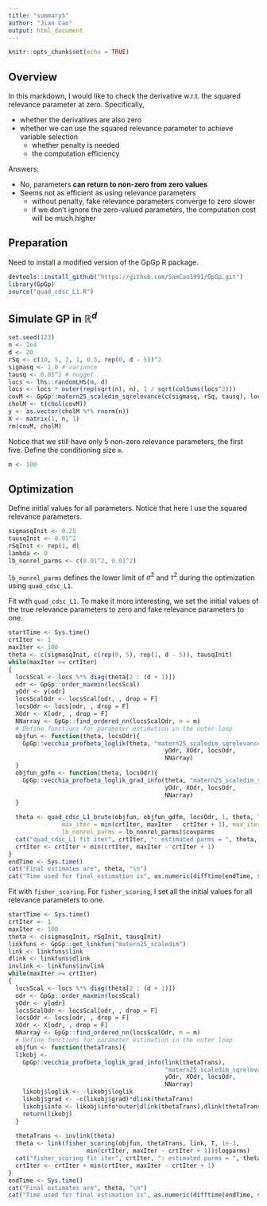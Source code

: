 ```yaml
---
title: "summary5"
author: "Jian Cao"
output: html_document
---
```


```r
knitr::opts_chunk$set(echo = TRUE)
```

## Overview

In this markdown, I would like to check the derivative w.r.t. the squared relevance parameter at zero. Specifically,

* whether the derivatives are also zero
* whether we can use the squared relevance parameter to achieve variable selection
    + whether penalty is needed
    + the computation efficiency

Answers:

* No, parameters **can return to non-zero from zero values**
* Seems not as efficient as using relevance parameters
    + without penalty, fake relevance parameters converge to zero slower
    + if we don't ignore the zero-valued parameters, the computation cost will be much higher

## Preparation
Need to install a modified version of the GpGp R package.
```r
devtools::install_github("https://github.com/SamCao1991/GpGp.git")
library(GpGp)
source("quad_cdsc_L1.R")
```

## Simulate GP in $\mathbb{R}^{d}$
```r
set.seed(123)
n <- 1e4
d <- 20
rSq <- c(10, 5, 2, 1, 0.5, rep(0, d - 5))^2
sigmasq <- 1.0 # variance
tausq <- 0.05^2 # nugget
locs <- lhs::randomLHS(n, d)
locs <- locs * outer(rep(sqrt(n), n), 1 / sqrt(colSums(locs^2)))
covM <- GpGp::matern25_scaledim_sqrelevance(c(sigmasq, rSq, tausq), locs)
cholM <- t(chol(covM))
y <- as.vector(cholM %*% rnorm(n))
X <- matrix(1, n, 1)
rm(covM, cholM)
```
Notice that we still have only 5 non-zero relevance parameters, the first five. Define the conditioning size `m`.
```r
m <- 100
```

## Optimization 
Define initial values for all parameters. Notice that here I use the squared relevance parameters.
```r
sigmasqInit <- 0.25
tausqInit <- 0.01^2
rSqInit <- rep(1, d)
lambda <- 0
lb_nonrel_parms <- c(0.01^2, 0.01^2) 

```
`lb_nonrel_parms` defines the lower limit of $\sigma^2$ and $\tau^2$ during the optimization using `quad_cdsc_L1`.

Fit with `quad_cdsc_L1`. To make it more interesting, we set the initial values of the true relevance parameters to zero and fake relevance parameters to one.
```r
startTime <- Sys.time()
crtIter <- 1
maxIter <- 100
theta <- c(sigmasqInit, c(rep(0, 5), rep(1, d - 5)), tausqInit)
while(maxIter >= crtIter)
{
  locsScal <- locs %*% diag(theta[2 : (d + 1)])
  odr <- GpGp::order_maxmin(locsScal)
  yOdr <- y[odr]
  locsScalOdr <- locsScal[odr, , drop = F]
  locsOdr <- locs[odr, , drop = F]
  XOdr <- X[odr, , drop = F]
  NNarray <- GpGp::find_ordered_nn(locsScalOdr, m = m)
  # Define functions for parameter estimation in the outer loop
  objfun <- function(theta, locsOdr){
    GpGp::vecchia_profbeta_loglik(theta, "matern25_scaledim_sqrelevance",
                                            yOdr, XOdr, locsOdr, 
                                            NNarray)
  }
  objfun_gdfm <- function(theta, locsOdr){
    GpGp::vecchia_profbeta_loglik_grad_info(theta, "matern25_scaledim_sqrelevance",
                                            yOdr, XOdr, locsOdr, 
                                            NNarray)
  }
  
  theta <- quad_cdsc_L1_brute(objfun, objfun_gdfm, locsOdr, 1, theta, lambda, 1e-3, silent = T, 
               max_iter = min(crtIter, maxIter - crtIter + 1), max_iter2 = 40, 
               lb_nonrel_parms = lb_nonrel_parms)$covparms
  cat("quad_cdsc_L1 fit iter", crtIter, ": estimated parms = ", theta, "\n")
  crtIter <- crtIter + min(crtIter, maxIter - crtIter + 1)
}
endTime <- Sys.time()
cat("Final estimates are", theta, "\n")
cat("Time used for final estimation is", as.numeric(difftime(endTime, startTime, units = "secs")), "seconds\n")
```

Fit with `fisher_scoring`. For `fisher_scoring`, I set all the initial values for all relevance parameters to one.
```r
startTime <- Sys.time()
crtIter <- 1
maxIter <- 100
theta <- c(sigmasqInit, rSqInit, tausqInit)
linkfuns <- GpGp::get_linkfun("matern25_scaledim")
link <- linkfuns$link
dlink <- linkfuns$dlink
invlink <- linkfuns$invlink
while(maxIter >= crtIter)
{
  locsScal <- locs %*% diag(theta[2 : (d + 1)])
  odr <- GpGp::order_maxmin(locsScal)
  yOdr <- y[odr]
  locsScalOdr <- locsScal[odr, , drop = F]
  locsOdr <- locs[odr, , drop = F]
  XOdr <- X[odr, , drop = F]
  NNarray <- GpGp::find_ordered_nn(locsScalOdr, m = m)
  # Define functions for parameter estimation in the outer loop
  objfun <- function(thetaTrans){
  likobj <- 
    GpGp::vecchia_profbeta_loglik_grad_info(link(thetaTrans), 
                                            "matern25_scaledim_sqrelevance",
                                            yOdr, XOdr, locsOdr, 
                                            NNarray)
    likobj$loglik <- -likobj$loglik
    likobj$grad <- -c(likobj$grad)*dlink(thetaTrans)
    likobj$info <- likobj$info*outer(dlink(thetaTrans),dlink(thetaTrans)) 
    return(likobj)
  }
  
  thetaTrans <- invlink(theta)
  theta <- link(fisher_scoring(objfun, thetaTrans, link, T, 1e-3,
                      min(crtIter, maxIter - crtIter + 1))$logparms)
  cat("fisher_scoring fit iter", crtIter, ": estimated parms = ", theta, "\n")
  crtIter <- crtIter + min(crtIter, maxIter - crtIter + 1)
}
endTime <- Sys.time()
cat("Final estimates are", theta, "\n")
cat("Time used for final estimation is", as.numeric(difftime(endTime, startTime, units = "secs")), "seconds\n")
```













